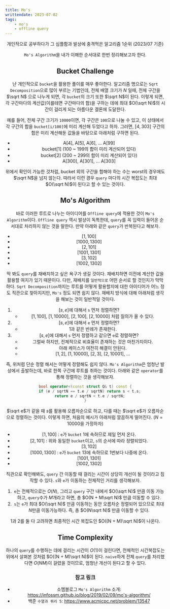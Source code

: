 ```yaml
---
title: Mo's
writtendate: 2023-07-02
tags:
    - mo's
    - offline query
---
```


<Header />

개인적으로 공부하다가 그 심플함과 발상에 충격먹은 알고리즘 1순위 (2023/07 기준)

`Mo's Algorithm`을 내가 이해한 순서대로 한번 정리해보고자 한다.

## Bucket Challenge

난 개인적으로 `bucket`을 활용한 풀이를 매우 좋아한다. 알고리즘 명으로는 `Sqrt Decomposition`으로 많이 부르는 기법인데, 전체 배열 크기가 $N$ 일때, 전체 구간을 $\sqrt N$ 으로 나누게 되면, 각 `bucket`의 크기 또한 $\sqrt N$이 된다. 이렇게 되면, 각 구간마다의 계산값(이를테면 구간마다의 합)을 구하는 데에 최대 $O(\sqrt N)$의 시간이 걸리게 되는 아름다운 결론에 도달한다.

예를 들어, 전체 구간 크기가 `10000`이면, 각 구간은 `100`으로 나눌 수 있고, 이 상태에서 각 구간의 합을 `bucket[i/100]`에 미리 계산해 두었다고 하자. 그러면, $[4, 303]$ 구간의 합은 미리 계산해둔 값들을 바탕으로 아래처럼 구하면 된다.

- A[4], A[5], A[6], ... A[99]
- bucket[1]  (100 ~ 199의 합이 미리 계산되어 있다)
- bucket[2]  (200 ~ 299의 합이 미리 계산되어 있다)
- A[300], A[301], ... A[303]

위에서 확인이 가능한 것처럼, bucket 외의 구간을 합해야 하는 수는 worst의 경우에도 $\sqrt N$을 넘지 않는다. 따라서 이런 경우 `query` 마다의 시간 복잡도는 최대 $O(\sqrt N)$이 된다고 할 수 있는 것이다.

## Mo's Algorithm

바로 이러한 루트로 나누는 아이디어를 `Offline query`에 적용한 것이 `Mo's Algorithm`이다. `Offline query` 역시 발상이 독특한데, `query`를 꼭 입력이 들어온 순서대로 처리하지 않는 것을 말한다. 만약 아래와 같은 `query`가 반복된다고 해보자.

- $[1, 100]$
- $[1000, 1300]$
- $[2, 101]$
- $[1001, 1301]$
- $[3, 102]$
- $[1002, 1302]$

딱 봐도 `query`를 재배치하고 싶은 욕구가 생길 것이다. 재배치하면 이전에 계산한 값을 활용할 여지가 있기 때문이다. 다만, 재배치를 `일반적으로` 어떤 순서로 할 것인지가 막막하다. `Sqrt Decomposition`까지는 루트를 어떻게 활용할지에 대한 아이디어가 어느 정도 직관으로 찾아지지만, `Mo's` 정도 되면 쉽지 않다. 재배치 방식에 대해 아래처럼 생각을 해보는 것이 일반적일 것이다.

1. $[s, e]$에 대해서 `s` 먼저 정렬하면?
    - $[1, 100]$, $[1, 10000]$, $[2, 100]$, $[2, 10000]$ 처럼 질의가 올 수 있다.
2. $[s, e]$에 대해서 `e` 먼저 정렬하면?
    - 1과 같은 반례가 존재한다.
3. $[s, e]$에 대해서 `s` 먼저 정렬하고 같으면 `e`로 정렬하면?
    - 그럴싸 하지만, 전체적으로 비효율이 존재하는 것은 마찬가지이다.
    - 아래 케이스가 여전히 해결이 안된다.
    - $[1, 2]$, $[1, 10000]$, $[2, 3]$, $[2, 10001]$, ...

즉, 위처럼 단순 정렬 해서는 어떻게 정렬해도 쉽지 않다. `Mo's Algorithm`은 엄청난 발상에서 출발하는데, 바로 한쪽 구간에 루트를 취하는 것이다. 아래와 같은 `operator`를 통해 정렬하는 것을 생각해보자.

```cpp
bool operator<(const struct Q& t) const {
    if (e / sqrtN == t.e / sqrtN) return s < t.s;
    return e / sqrtN < t.e / sqrtN;
}
```

$\sqrt e$가 같을 때 $s$를 활용해 오름차순으로 하고, 다를 때는 $\sqrt e$가 오름차순으로 정렬하는 것이다. 이렇게 하면, 처음의 예시가 아래처럼 깔끔하게 떨어진다. ($N = 10000$을 가정하자)

- $[1, 100]$ : `e`가 `bucket` 1에 속하므로 제일 먼저 온다.
- $[2, 101]$ : 위와 동일한 `bucket`이고, `s`의 순서에 따라 정렬되었다.
- $[3, 102]$
- $[1000, 1300]$ : `e`가 `bucket` 13에 속하므로 1번보다 나중에 온다.
- $[1001, 1301]$
- $[1002, 1302]$

직관으로 확인해봐도, `query` 간 이동할 때 걸리는 시간이 상당히 개선이 될 것이라고 짐작할 수 있다. `s`와 `e`가 이동하는 전체적인 거리를 생각해보자.

1. `e`는 전체적으로는 $O(N)$, 그리고 `query` 구간 내에서 $O(\sqrt N)$ 만큼 이동 가능하고, `query`수가 $M$개라고 하면, 총 $O(N + M\sqrt N)$ 만큼 이동할 수 있다.
2. `s`는 `e`가 최대 $O(\sqrt N)$ 만큼 이동하는 동안 오름차순 정렬되어 있으므로 최대 $N$만큼 이동가능하다. 즉, 총 $O(N\sqrt N)$ 만큼 이동할 수 있다.

1과 2를 둘 다 고려하면 최종적인 시간 복잡도인 $O((N + M)\sqrt N)$이 나온다.

## Time Complexity

하나의 `query`를 수행하는 데에 걸리는 시간이 $O(1)$이 걸린다면, 전체적인 시간복잡도는 위에서 살펴본 것처럼 $O((N + M)\sqrt N)$이 된다. `naive`하게 전체 `query`를 처리했다면 $O(NM)$이 걸렸을 것이므로, 엄청난 개선이 된다고 할 수 있다.

### 참고 링크

- 소멤블로그 `Mo's Algorithm` 소개: https://infossm.github.io/blog/2019/02/09/mo's-algorithm/
- 백준 `수열과 쿼리 5`: https://www.acmicpc.net/problem/13547

<TagList />
<Comment />
